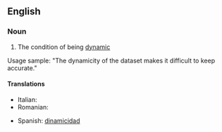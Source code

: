 ==English==

===Noun===
{{en-noun|-}}

# The condition of being [[dynamic]]

Usage sample: "The dynamicity of the dataset makes it difficult to keep accurate."

====Translations====
{{trans-top|condition of being dynamic}}
* Italian: {{t-|it|dinamicità|f}}
* Romanian: {{t-|ro|dinamicitate|f}}
{{trans-mid}}
* Spanish: [[dinamicidad]] {{f}}
{{trans-bottom}}